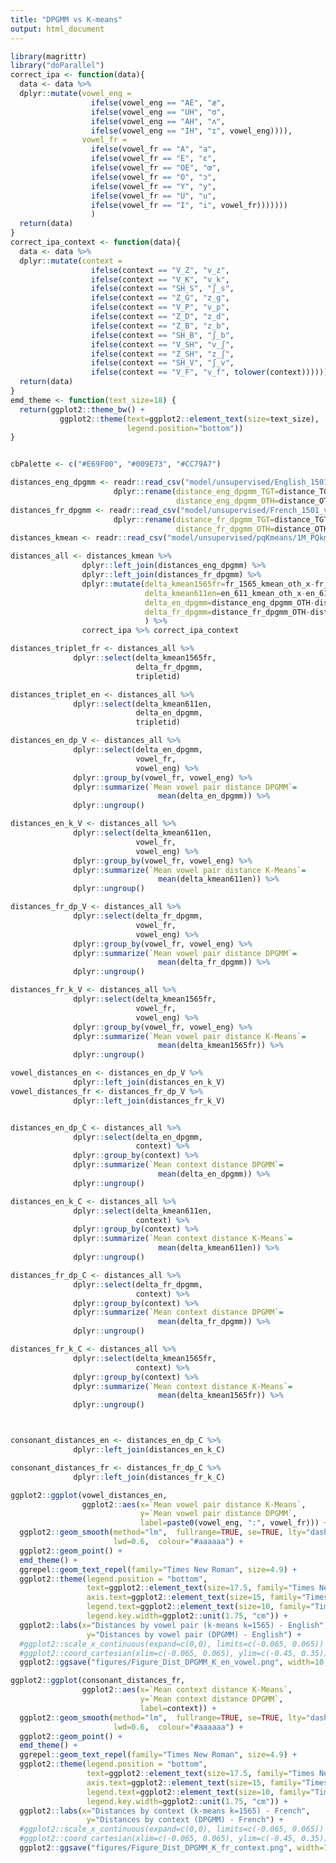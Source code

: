 ```yaml
---
title: "DPGMM vs K-means"
output: html_document
---
```


```r
library(magrittr)
library("doParallel")
correct_ipa <- function(data){
  data <- data %>%
  dplyr::mutate(vowel_eng = 
                  ifelse(vowel_eng == "AE", "æ",
                  ifelse(vowel_eng == "UH", "ʊ",
                  ifelse(vowel_eng == "AH", "ʌ", 
                  ifelse(vowel_eng == "IH", "ɪ", vowel_eng)))),
                vowel_fr =
                  ifelse(vowel_fr == "A", "a",
                  ifelse(vowel_fr == "E", "ɛ", 
                  ifelse(vowel_fr == "OE", "œ",
                  ifelse(vowel_fr == "O", "ɔ",
                  ifelse(vowel_fr == "Y", "y",
                  ifelse(vowel_fr == "U", "u",
                  ifelse(vowel_fr == "I", "i", vowel_fr)))))))
                  )
  return(data)
}
correct_ipa_context <- function(data){
  data <- data %>%
  dplyr::mutate(context = 
                  ifelse(context == "V_Z", "v_z",
                  ifelse(context == "V_K", "v_k",
                  ifelse(context == "SH_S", "ʃ_s", 
                  ifelse(context == "Z_G", "z_g", 
                  ifelse(context == "V_P", "v_p", 
                  ifelse(context == "Z_D", "z_d",
                  ifelse(context == "Z_B", "z_b",
                  ifelse(context == "SH_B", "ʃ_b", 
                  ifelse(context == "V_SH", "v_ʃ",
                  ifelse(context == "Z_SH", "z_ʃ",
                  ifelse(context == "SH_V", "ʃ_v",       
                  ifelse(context == "V_F", "v_f", tolower(context))))))))))))))
  return(data)
}
emd_theme <- function(text_size=18) {
  return(ggplot2::theme_bw() +
           ggplot2::theme(text=ggplot2::element_text(size=text_size),
                          legend.position="bottom"))
}


cbPalette <- c("#E69F00", "#009E73", "#CC79A7")

```

```r
distances_eng_dpgmm <- readr::read_csv("model/unsupervised/English_1501_vtln_kl_div_final.csv") %>%
                       dplyr::rename(distance_eng_dpgmm_TGT=distance_TGT,
                                     distance_eng_dpgmm_OTH=distance_OTH)
distances_fr_dpgmm <- readr::read_csv("model/unsupervised/French_1501_vtln_kl_div_final.csv") %>%
                       dplyr::rename(distance_fr_dpgmm_TGT=distance_TGT,
                                     distance_fr_dpgmm_OTH=distance_OTH)
distances_kmean <- readr::read_csv("model/unsupervised/pqKmeans/1M_PQkmean_clustering/distances_kmeans.csv") 

distances_all <- distances_kmean %>%
                dplyr::left_join(distances_eng_dpgmm) %>%
                dplyr::left_join(distances_fr_dpgmm) %>%
                dplyr::mutate(delta_kmean1565fr=fr_1565_kmean_oth_x-fr_1565_kmean_tgt_x,
                              delta_kmean611en=en_611_kmean_oth_x-en_611_kmean_tgt_x,
                              delta_en_dpgmm=distance_eng_dpgmm_OTH-distance_eng_dpgmm_TGT,
                              delta_fr_dpgmm=distance_fr_dpgmm_OTH-distance_fr_dpgmm_TGT
                              ) %>%
                correct_ipa %>% correct_ipa_context
```

```r
distances_triplet_fr <- distances_all %>%
              dplyr::select(delta_kmean1565fr,
                            delta_fr_dpgmm,
                            tripletid)

distances_triplet_en <- distances_all %>%
              dplyr::select(delta_kmean611en,
                            delta_en_dpgmm,
                            tripletid)

distances_en_dp_V <- distances_all %>%
              dplyr::select(delta_en_dpgmm,
                            vowel_fr,
                            vowel_eng) %>%
              dplyr::group_by(vowel_fr, vowel_eng) %>%
              dplyr::summarize(`Mean vowel pair distance DPGMM`=
                                 mean(delta_en_dpgmm)) %>%
              dplyr::ungroup() 

distances_en_k_V <- distances_all %>%
              dplyr::select(delta_kmean611en,
                            vowel_fr,
                            vowel_eng) %>%
              dplyr::group_by(vowel_fr, vowel_eng) %>%
              dplyr::summarize(`Mean vowel pair distance K-Means`=
                                 mean(delta_kmean611en)) %>%
              dplyr::ungroup()

distances_fr_dp_V <- distances_all %>%
              dplyr::select(delta_fr_dpgmm,
                            vowel_fr,
                            vowel_eng) %>%
              dplyr::group_by(vowel_fr, vowel_eng) %>%
              dplyr::summarize(`Mean vowel pair distance DPGMM`=
                                 mean(delta_fr_dpgmm)) %>%
              dplyr::ungroup() 

distances_fr_k_V <- distances_all %>%
              dplyr::select(delta_kmean1565fr,
                            vowel_fr,
                            vowel_eng) %>%
              dplyr::group_by(vowel_fr, vowel_eng) %>%
              dplyr::summarize(`Mean vowel pair distance K-Means`=
                                 mean(delta_kmean1565fr)) %>%
              dplyr::ungroup()

vowel_distances_en <- distances_en_dp_V %>%
              dplyr::left_join(distances_en_k_V)
vowel_distances_fr <- distances_fr_dp_V %>%
              dplyr::left_join(distances_fr_k_V)


distances_en_dp_C <- distances_all %>%
              dplyr::select(delta_en_dpgmm,
                            context) %>%
              dplyr::group_by(context) %>%
              dplyr::summarize(`Mean context distance DPGMM`=
                                 mean(delta_en_dpgmm)) %>%
              dplyr::ungroup() 

distances_en_k_C <- distances_all %>%
              dplyr::select(delta_kmean611en,
                            context) %>%
              dplyr::group_by(context) %>%
              dplyr::summarize(`Mean context distance K-Means`=
                                 mean(delta_kmean611en)) %>%
              dplyr::ungroup()

distances_fr_dp_C <- distances_all %>%
              dplyr::select(delta_fr_dpgmm,
                            context) %>%
              dplyr::group_by(context) %>%
              dplyr::summarize(`Mean context distance DPGMM`=
                                 mean(delta_fr_dpgmm)) %>%
              dplyr::ungroup() 

distances_fr_k_C <- distances_all %>%
              dplyr::select(delta_kmean1565fr,
                            context) %>%
              dplyr::group_by(context) %>%
              dplyr::summarize(`Mean context distance K-Means`=
                                 mean(delta_kmean1565fr)) %>%
              dplyr::ungroup()



consonant_distances_en <- distances_en_dp_C %>%
              dplyr::left_join(distances_en_k_C)

consonant_distances_fr <- distances_fr_dp_C %>%
              dplyr::left_join(distances_fr_k_C)
```


```r
ggplot2::ggplot(vowel_distances_en,
                ggplot2::aes(x=`Mean vowel pair distance K-Means`,
                             y=`Mean vowel pair distance DPGMM`,
                             label=paste0(vowel_eng, ":", vowel_fr))) +
  ggplot2::geom_smooth(method="lm",  fullrange=TRUE, se=TRUE, lty="dashed",
                       lwd=0.6,  colour="#aaaaaa") +
  ggplot2::geom_point() +
  emd_theme() +
  ggrepel::geom_text_repel(family="Times New Roman", size=4.9) +
  ggplot2::theme(legend.position = "bottom",
                 text=ggplot2::element_text(size=17.5, family="Times New Roman"),
                 axis.text=ggplot2::element_text(size=15, family="Times New Roman"),
                 legend.text=ggplot2::element_text(size=10, family="Times New Roman"),
                 legend.key.width=ggplot2::unit(1.75, "cm")) +
  ggplot2::labs(x="Distances by vowel pair (k-means k=1565) - English",
                 y="Distances by vowel pair (DPGMM) - English") +
  #ggplot2::scale_x_continuous(expand=c(0,0), limits=c(-0.065, 0.065)) +
  #ggplot2::coord_cartesian(xlim=c(-0.065, 0.065), ylim=c(-0.45, 0.35)) +
  ggplot2::ggsave("figures/Figure_Dist_DPGMM_K_en_vowel.png", width=10, height=6)
```

```r
ggplot2::ggplot(consonant_distances_fr,
                ggplot2::aes(x=`Mean context distance K-Means`,
                             y=`Mean context distance DPGMM`,
                             label=context)) +
  ggplot2::geom_smooth(method="lm",  fullrange=TRUE, se=TRUE, lty="dashed",
                       lwd=0.6,  colour="#aaaaaa") +
  ggplot2::geom_point() +
  emd_theme() +
  ggrepel::geom_text_repel(family="Times New Roman", size=4.9) +
  ggplot2::theme(legend.position = "bottom",
                 text=ggplot2::element_text(size=17.5, family="Times New Roman"),
                 axis.text=ggplot2::element_text(size=15, family="Times New Roman"),
                 legend.text=ggplot2::element_text(size=10, family="Times New Roman"),
                 legend.key.width=ggplot2::unit(1.75, "cm")) +
  ggplot2::labs(x="Distances by context (k-means k=1565) - French",
                 y="Distances by context (DPGMM) - French") +
  #ggplot2::scale_x_continuous(expand=c(0,0), limits=c(-0.065, 0.065)) +
  #ggplot2::coord_cartesian(xlim=c(-0.065, 0.065), ylim=c(-0.45, 0.35)) +
  ggplot2::ggsave("figures/Figure_Dist_DPGMM_K_fr_context.png", width=7, height=4)
```
